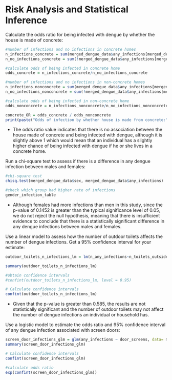 # Risk Analysis and Statistical Inference

Calculate the odds ratio for being infected with dengue by whether the house is made of concrete:

```r
#number of infections and no infections in concrete homes
n_infections_concrete = sum(merged_dengue_data$any_infections[merged_dengue_data$concrete_house ==1])
n_no_infections_concrete = sum(!merged_dengue_data$any_infections[merged_dengue_data$concrete_house ==1])

#calculate odds of being infected in concrete home
odds_concrete = n_infections_concrete/n_no_infections_concrete

#number of infections and no infections in non-concrete homes
n_infections_nonconcrete = sum(merged_dengue_data$any_infections[merged_dengue_data$concrete_house ==0])
n_no_infections_nonconcrete = sum(!merged_dengue_data$any_infections[merged_dengue_data$concrete_house ==0])

#calculate odds of being infected in non-concrete home
odds_nonconcrete = n_infections_nonconcrete/n_no_infections_nonconcrete

concrete_OR = odds_concrete / odds_nonconcrete
print(paste("Odds of infection by whether house is made from concrete:", concrete_OR))
```

-   The odds ratio value indicates that there is no association between the house made of concrete and being infected with dengue, although it is slightly above 1 which would mean that an individual has a slightly higher chance of being infected with dengue if he or she lives in a concrete home.

Run a chi-square test to assess if there is a difference in any dengue infection between males and females:

```r
#chi-square test
chisq.test(merged_dengue_data$sex, merged_dengue_data$any_infections)

#check which group had higher rate of infections
gender_infection_table

```

-   Although females had more infections than men in this study, since the p-value of 0.1452 is greater than the typical significance level of 0.05, we do not reject the null hypothesis, meaning that there is insufficient evidence to conclude that there is a statistically significant difference in any dengue infections between males and females.

Use a linear model to assess how the number of outdoor toilets affects the number of dengue infections. Get a 95% confidence interval for your estimate:

```r
outdoor_toilets_n_infections_lm = lm(n_any_infections~n_toilets_outside, data = merged_dengue_data)

summary(outdoor_toilets_n_infections_lm)

#obtain confidence intervals
#confint(outdoor_toilets_n_infections_lm, level = 0.95)

# Calculate confidence intervals
confint(outdoor_toilets_n_infections_lm)
```

-   Given that the p-value is greater than 0.585, the results are not statistically significant and the number of outdoor toilets may not affect the number of dengue infections an individual or household has.

Use a logistic model to estimate the odds ratio and 95% confidence interval of any dengue infection associated with screen doors:

```r
screen_door_infections_glm = glm(any_infections ~ door_screens, data= merged_dengue_data, family="binomial")
summary(screen_door_infections_glm)

# Calculate confidence intervals
confint(screen_door_infections_glm)

#calculate odds ratio
exp(confint(screen_door_infections_glm))

```
